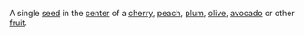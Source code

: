 A single [[seed]] in the [[Centre (geometry)|center]] of a [[cherry]], [[peach]], [[plum]], [[olive]], [[avocado]] or other [[fruit]].
{{stub}}
{{Uncategorized|date=July 2007}}
{{Uncategorizedstub|date=July 2007}}